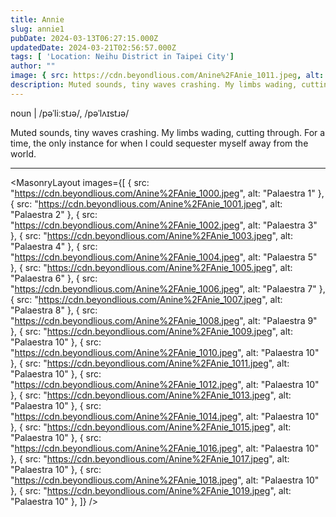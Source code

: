 ---
title: Annie
slug: annie1
pubDate: 2024-03-13T06:27:15.000Z
updatedDate: 2024-03-21T02:56:57.000Z
tags: [ 'Location: Neihu District in Taipei City']
author: ""
image: { src: https://cdn.beyondlious.com/Anine%2FAnie_1011.jpeg, alt: Palaestra 1, positionx: 50%, positiony: 40% }
description: Muted sounds, tiny waves crashing. My limbs wading, cutting through. For a time, the only instance for when I could sequester myself away from the world.
---

noun | /pəˈliːstɹə/, /pəˈlʌɪstɹə/

Muted sounds, tiny waves crashing. My limbs wading, cutting through. For a time, the only instance for when I could sequester myself away from the world.

---

<MasonryLayout images={[
    { src: "https://cdn.beyondlious.com/Anine%2FAnie_1000.jpeg", alt: "Palaestra 1" },
    { src: "https://cdn.beyondlious.com/Anine%2FAnie_1001.jpeg", alt: "Palaestra 2" },
    { src: "https://cdn.beyondlious.com/Anine%2FAnie_1002.jpeg", alt: "Palaestra 3" },
    { src: "https://cdn.beyondlious.com/Anine%2FAnie_1003.jpeg", alt: "Palaestra 4" },
    { src: "https://cdn.beyondlious.com/Anine%2FAnie_1004.jpeg", alt: "Palaestra 5" },
    { src: "https://cdn.beyondlious.com/Anine%2FAnie_1005.jpeg", alt: "Palaestra 6" },
    { src: "https://cdn.beyondlious.com/Anine%2FAnie_1006.jpeg", alt: "Palaestra 7" },
    { src: "https://cdn.beyondlious.com/Anine%2FAnie_1007.jpeg", alt: "Palaestra 8" },
    { src: "https://cdn.beyondlious.com/Anine%2FAnie_1008.jpeg", alt: "Palaestra 9" },
    { src: "https://cdn.beyondlious.com/Anine%2FAnie_1009.jpeg", alt: "Palaestra 10" },
    { src: "https://cdn.beyondlious.com/Anine%2FAnie_1010.jpeg", alt: "Palaestra 10" },
    { src: "https://cdn.beyondlious.com/Anine%2FAnie_1011.jpeg", alt: "Palaestra 10" },
    { src: "https://cdn.beyondlious.com/Anine%2FAnie_1012.jpeg", alt: "Palaestra 10" },
    { src: "https://cdn.beyondlious.com/Anine%2FAnie_1013.jpeg", alt: "Palaestra 10" },
    { src: "https://cdn.beyondlious.com/Anine%2FAnie_1014.jpeg", alt: "Palaestra 10" },
    { src: "https://cdn.beyondlious.com/Anine%2FAnie_1015.jpeg", alt: "Palaestra 10" },
    { src: "https://cdn.beyondlious.com/Anine%2FAnie_1016.jpeg", alt: "Palaestra 10" },
    { src: "https://cdn.beyondlious.com/Anine%2FAnie_1017.jpeg", alt: "Palaestra 10" },
    { src: "https://cdn.beyondlious.com/Anine%2FAnie_1018.jpeg", alt: "Palaestra 10" },
    { src: "https://cdn.beyondlious.com/Anine%2FAnie_1019.jpeg", alt: "Palaestra 10" },
]} />